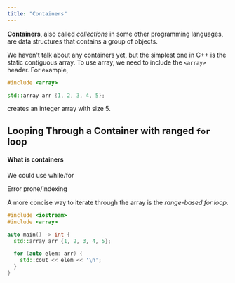 ```yaml
---
title: "Containers"
---
```


**Containers**, also called *collections* in some other programming languages,
are data structures that contains a group of objects.

We haven't talk about any containers yet,
but the simplest one in C++ is the static contiguous array.
To use array, we need to include the `<array>` header.
For example,

```cpp
#include <array>

std::array arr {1, 2, 3, 4, 5};
```

creates an integer array with size 5.

## Looping Through a Container with ranged `for` loop

#### What is containers

We could use while/for

Error prone/indexing

A more concise way to iterate through the array is the *range-based for loop*.

```cpp
#include <iostream>
#include <array>

auto main() -> int {
  std::array arr {1, 2, 3, 4, 5};

  for (auto elem: arr) {
    std::cout << elem << '\n';
  }
}
```
